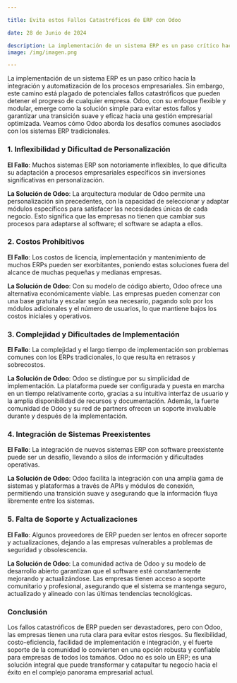 ```yaml
---

title: Evita estos Fallos Catastróficos de ERP con Odoo

date: 28 de Junio de 2024

description: La implementación de un sistema ERP es un paso crítico hacia la integración y automatización de los procesos empresariales. Sin embargo, este camino está plagado de potenciales fallos catastróficos que pueden detener el progreso de cualquier empresa.
image: /img/imagen.png

---
```


La implementación de un sistema ERP es un paso crítico hacia la integración y automatización de los procesos empresariales. Sin embargo, este camino está plagado de potenciales fallos catastróficos que pueden detener el progreso de cualquier empresa. Odoo, con su enfoque flexible y modular, emerge como la solución simple para evitar estos fallos y garantizar una transición suave y eficaz hacia una gestión empresarial optimizada. Veamos cómo Odoo aborda los desafíos comunes asociados con los sistemas ERP tradicionales.

### **1. Inflexibilidad y Dificultad de Personalización**

**El Fallo**: Muchos sistemas ERP son notoriamente inflexibles, lo que dificulta su adaptación a procesos empresariales específicos sin inversiones significativas en personalización.

**La Solución de Odoo**: La arquitectura modular de Odoo permite una personalización sin precedentes, con la capacidad de seleccionar y adaptar módulos específicos para satisfacer las necesidades únicas de cada negocio. Esto significa que las empresas no tienen que cambiar sus procesos para adaptarse al software; el software se adapta a ellos.

### **2. Costos Prohibitivos**

**El Fallo**: Los costos de licencia, implementación y mantenimiento de muchos ERPs pueden ser exorbitantes, poniendo estas soluciones fuera del alcance de muchas pequeñas y medianas empresas.

**La Solución de Odoo**: Con su modelo de código abierto, Odoo ofrece una alternativa económicamente viable. Las empresas pueden comenzar con una base gratuita y escalar según sea necesario, pagando solo por los módulos adicionales y el número de usuarios, lo que mantiene bajos los costos iniciales y operativos.

### **3. Complejidad y Dificultades de Implementación**

**El Fallo**: La complejidad y el largo tiempo de implementación son problemas comunes con los ERPs tradicionales, lo que resulta en retrasos y sobrecostos.

**La Solución de Odoo**: Odoo se distingue por su simplicidad de implementación. La plataforma puede ser configurada y puesta en marcha en un tiempo relativamente corto, gracias a su intuitiva interfaz de usuario y la amplia disponibilidad de recursos y documentación. Además, la fuerte comunidad de Odoo y su red de partners ofrecen un soporte invaluable durante y después de la implementación.

### **4. Integración de Sistemas Preexistentes**

**El Fallo**: La integración de nuevos sistemas ERP con software preexistente puede ser un desafío, llevando a silos de información y dificultades operativas.

**La Solución de Odoo**: Odoo facilita la integración con una amplia gama de sistemas y plataformas a través de APIs y módulos de conexión, permitiendo una transición suave y asegurando que la información fluya libremente entre los sistemas.

### **5. Falta de Soporte y Actualizaciones**

**El Fallo**: Algunos proveedores de ERP pueden ser lentos en ofrecer soporte y actualizaciones, dejando a las empresas vulnerables a problemas de seguridad y obsolescencia.

**La Solución de Odoo**: La comunidad activa de Odoo y su modelo de desarrollo abierto garantizan que el software esté constantemente mejorando y actualizándose. Las empresas tienen acceso a soporte comunitario y profesional, asegurando que el sistema se mantenga seguro, actualizado y alineado con las últimas tendencias tecnológicas.

### **Conclusión**

Los fallos catastróficos de ERP pueden ser devastadores, pero con Odoo, las empresas tienen una ruta clara para evitar estos riesgos. Su flexibilidad, costo-eficiencia, facilidad de implementación e integración, y el fuerte soporte de la comunidad lo convierten en una opción robusta y confiable para empresas de todos los tamaños. Odoo no es solo un ERP; es una solución integral que puede transformar y catapultar tu negocio hacia el éxito en el complejo panorama empresarial actual.
